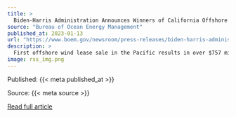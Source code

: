 ```yaml
---
title: >
  Biden-Harris Administration Announces Winners of California Offshore Wind Energy Auction
source: "Bureau of Ocean Energy Management"
published_at: 2023-01-13
url: "https://www.boem.gov/newsroom/press-releases/biden-harris-administration-announces-winners-california-offshore-wind"
description: >
  First offshore wind lease sale in the Pacific results in over $757 million in winning bids for five lease areas, which have the potential to power over 1.5 million homes
image: rss_img.png
---
```



  Published: {{< meta published_at >}}
  

  Source: {{< meta source >}}
  

  [Read full article]({{< meta url >}}){target='blank'}
  

